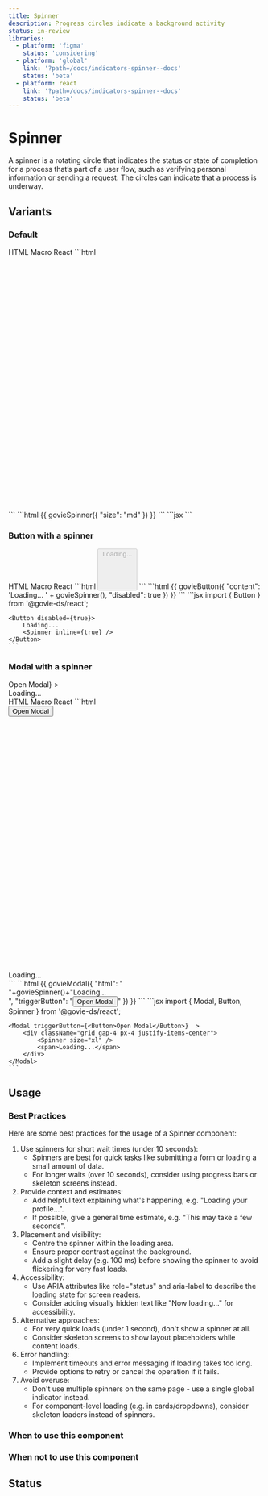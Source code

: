 ```yaml
---
title: Spinner
description: Progress circles indicate a background activity
status: in-review
libraries:
  - platform: 'figma'
    status: 'considering'
  - platform: 'global'
    link: '?path=/docs/indicators-spinner--docs'
    status: 'beta'
  - platform: react
    link: '?path=/docs/indicators-spinner--docs'
    status: 'beta'
---
```


# Spinner

A spinner is a rotating circle that indicates the status or state of completion for a process that’s part of a user flow, such as verifying personal information or sending a request. The circles can indicate that a process is underway.

## Variants

### Default

<ComponentContainer>
  <Spinner />
</ComponentContainer>

<Tabs id="tab1">
  <TabList>
    <TabItem value="tab11" checked>HTML</TabItem>
    <TabItem value="tab12">Macro</TabItem>
    <TabItem value="tab13">React</TabItem>
  </TabList>
  <TabPanel value="tab11">        
    ```html
    <svg
        class="gi-w-6 gi-h-6"
        viewBox="0 0 24 24"
        xmlns="http://www.w3.org/2000/svg"
    >
        <g>
        <circle
            cx="12"
            cy="12"
            r="9.5"
            fill="none"
            stroke-width="3"
            stroke-linecap="round"
        >
            <animate
            attributeName="stroke-dasharray"
            dur="1.5s"
            calcMode="spline"
            values="0 150;42 150;42 150;42 150"
            keyTimes="0;0.475;0.95;1"
            keySplines="0.42,0,0.58,1;0.42,0,0.58,1;0.42,0,0.58,1"
            repeatCount="indefinite"
            />
            <animate
            attributeName="stroke-dashoffset"
            dur="1.5s"
            calcMode="spline"
            values="0;-16;-59;-59"
            keyTimes="0;0.475;0.95;1"
            keySplines="0.42,0,0.58,1;0.42,0,0.58,1;0.42,0,0.58,1"
            repeatCount="indefinite"
            />
        </circle>
        <animateTransform
            attributeName="transform"
            type="rotate"
            dur="2s"
            values="0 12 12;360 12 12"
            repeatCount="indefinite"
        />
        </g>
    </svg>
    ```
  </TabPanel>
  <TabPanel value="tab12">        
    ```html
    {{ 
        govieSpinner({
            "size": "md"
        }) 
    }}
    ```
  </TabPanel>
  <TabPanel value="tab13">
    ```jsx
    <Spinner />
    ```
  </TabPanel>
</Tabs>

### Button with a spinner

<ComponentContainer>
  <ButtonWithSpinner />
</ComponentContainer>

<Tabs id="tab2">
  <TabList>
    <TabItem value="tab21" checked>HTML</TabItem>
    <TabItem value="tab22">Macro</TabItem>
    <TabItem value="tab23">React</TabItem>
  </TabList>
  <TabPanel value="tab21">        
    ```html
    <button id="button" disabled="true" aria-disabled="true" class="gi-btn gi-btn-regular gi-btn-primary-disabled">
        Loading...
        <svg
            class="gi-w-6 gi-h-6"
            viewBox="0 0 24 24"
            xmlns="http://www.w3.org/2000/svg"
        >
            <g>
            <circle
                cx="12"
                cy="12"
                r="9.5"
                fill="none"
                stroke-width="3"
                stroke-linecap="round"
            >
                <animate
                attributeName="stroke-dasharray"
                dur="1.5s"
                calcMode="spline"
                values="0 150;42 150;42 150;42 150"
                keyTimes="0;0.475;0.95;1"
                keySplines="0.42,0,0.58,1;0.42,0,0.58,1;0.42,0,0.58,1"
                repeatCount="indefinite"
                />
                <animate
                attributeName="stroke-dashoffset"
                dur="1.5s"
                calcMode="spline"
                values="0;-16;-59;-59"
                keyTimes="0;0.475;0.95;1"
                keySplines="0.42,0,0.58,1;0.42,0,0.58,1;0.42,0,0.58,1"
                repeatCount="indefinite"
                />
            </circle>
            <animateTransform
                attributeName="transform"
                type="rotate"
                dur="2s"
                values="0 12 12;360 12 12"
                repeatCount="indefinite"
            />
            </g>
        </svg>
    </button>
    ```
  </TabPanel>
  <TabPanel value="tab22">        
    ```html
    {{ 
        govieButton({
            "content": 'Loading... ' + govieSpinner(),
            "disabled": true
        }) 
    }}
    ```
  </TabPanel>
  <TabPanel value="tab23">
    ```jsx
    import { Button } from '@govie-ds/react';

    <Button disabled={true}>
        Loading...
        <Spinner inline={true} />
    </Button>
    ```
  </TabPanel>
</Tabs>

### Modal with a spinner

<ComponentContainer>
  <Modal triggerButton={<Button>Open Modal</Button>}  >
    <div className="grid gap-4 px-4 justify-items-center">
        <Spinner size="xl" />
        <span>Loading...</span>
    </div>
  </Modal>
</ComponentContainer>

<Tabs id="tab31">
  <TabList>
    <TabItem value="tab311" checked>HTML</TabItem>
    <TabItem value="tab312">Macro</TabItem>
    <TabItem value="tab313">React</TabItem>
  </TabList>
  <TabPanel value="tab311">        
    ```html
    <div>
        <button class="gi-btn gi-btn-primary gi-btn-regular">Open Modal</button>
    </div>
    <div class="gi-modal gi-modal-close">
        <div class="gi-modal-container">
            <div class="grid gap-4 px-4 justify-items-center">
                <svg
                    class="gi-w-10 gi-h-10"
                    viewBox="0 0 24 24"
                    xmlns="http://www.w3.org/2000/svg"
                >
                    <g>
                    <circle
                        cx="12"
                        cy="12"
                        r="9.5"
                        fill="none"
                        stroke-width="3"
                        stroke-linecap="round"
                    >
                        <animate
                        attributeName="stroke-dasharray"
                        dur="1.5s"
                        calcMode="spline"
                        values="0 150;42 150;42 150;42 150"
                        keyTimes="0;0.475;0.95;1"
                        keySplines="0.42,0,0.58,1;0.42,0,0.58,1;0.42,0,0.58,1"
                        repeatCount="indefinite"
                        />
                        <animate
                        attributeName="stroke-dashoffset"
                        dur="1.5s"
                        calcMode="spline"
                        values="0;-16;-59;-59"
                        keyTimes="0;0.475;0.95;1"
                        keySplines="0.42,0,0.58,1;0.42,0,0.58,1;0.42,0,0.58,1"
                        repeatCount="indefinite"
                        />
                    </circle>
                    <animateTransform
                        attributeName="transform"
                        type="rotate"
                        dur="2s"
                        values="0 12 12;360 12 12"
                        repeatCount="indefinite"
                    />
                    </g>
                </svg>
                <span>Loading...</span>
            </div>
        </div>
    </div>
    ```
  </TabPanel>
  <TabPanel value="tab312">        
    ```html
  {{ 
    govieModal({
        "html": "<div class='grid gap-4 px-4 justify-items-center'>"+govieSpinner()+"<span>Loading...</span></div>",
        "triggerButton": "<button>Open Modal</button>"
    }) 
  }}
  ```
  </TabPanel>
  <TabPanel value="tab313">
    ```jsx
    import { Modal, Button, Spinner } from '@govie-ds/react';

    <Modal triggerButton={<Button>Open Modal</Button>}  >
        <div className="grid gap-4 px-4 justify-items-center">
            <Spinner size="xl" />
            <span>Loading...</span>
        </div>
    </Modal>
    ```
  </TabPanel>
</Tabs>

## Usage

### Best Practices

Here are some best practices for the usage of a Spinner component:
1. Use spinners for short wait times (under 10 seconds):
    - Spinners are best for quick tasks like submitting a form or loading a small amount of data.
    - For longer waits (over 10 seconds), consider using progress bars or skeleton screens instead.
2. Provide context and estimates:
    - Add helpful text explaining what's happening, e.g. "Loading your profile...".
    - If possible, give a general time estimate, e.g. "This may take a few seconds".
3. Placement and visibility:
    - Centre the spinner within the loading area.
    - Ensure proper contrast against the background.
    - Add a slight delay (e.g. 100 ms) before showing the spinner to avoid flickering for very fast loads.
4. Accessibility:
    - Use ARIA attributes like role="status" and aria-label to describe the loading state for screen readers.
    - Consider adding visually hidden text like "Now loading..." for accessibility.
5. Alternative approaches:
    - For very quick loads (under 1 second), don't show a spinner at all.
    - Consider skeleton screens to show layout placeholders while content loads.
6. Error handling:
    - Implement timeouts and error messaging if loading takes too long.
    - Provide options to retry or cancel the operation if it fails.
7. Avoid overuse:
    - Don't use multiple spinners on the same page - use a single global indicator instead.
    - For component-level loading (e.g. in cards/dropdowns), consider skeleton loaders instead of spinners.

### When to use this component

### When not to use this component

## Status

<ComponentStatusBlock componentId="spinner" />

